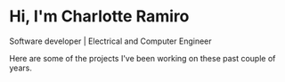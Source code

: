 # Hi, I'm Charlotte Ramiro
Software developer | Electrical and Computer Engineer <br />

Here are some of the projects I've been working on these past couple of years.
